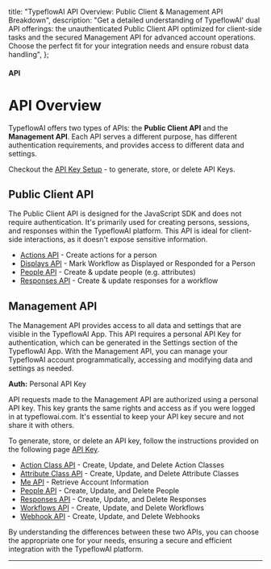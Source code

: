   title: "TypeflowAI API Overview: Public Client & Management API Breakdown",
  description:
    "Get a detailed understanding of TypeflowAI' dual API offerings: the unauthenticated Public Client API optimized for client-side tasks and the secured Management API for advanced account operations. Choose the perfect fit for your integration needs and ensure robust data handling",
};

#### API

# API Overview

TypeflowAI offers two types of APIs: the **Public Client API** and the **Management API**. Each API serves a different purpose, has different authentication requirements, and provides access to different data and settings.

Checkout the [API Key Setup](/api/management/api-key-setup) - to generate, store, or delete API Keys.

## Public Client API

The Public Client API is designed for the JavaScript SDK and does not require authentication. It's primarily used for creating persons, sessions, and responses within the TypeflowAI platform. This API is ideal for client-side interactions, as it doesn't expose sensitive information.

- [Actions API](/api/client/actions) - Create actions for a person
- [Displays API](/api/client/displays) - Mark Workflow as Displayed or Responded for a Person
- [People API](/api/client/people) - Create & update people (e.g. attributes)
- [Responses API](/api/client/responses) - Create & update responses for a workflow

## Management API

The Management API provides access to all data and settings that are visible in the TypeflowAI App. This API requires a personal API Key for authentication, which can be generated in the Settings section of the TypeflowAI App. With the Management API, you can manage your TypeflowAI account programmatically, accessing and modifying data and settings as needed.

**Auth:** Personal API Key

API requests made to the Management API are authorized using a personal API key. This key grants the same rights and access as if you were logged in at typeflowai.com. It's essential to keep your API key secure and not share it with others.

To generate, store, or delete an API key, follow the instructions provided on the following page [API Key](/api/management/api-key-setup).

- [Action Class API](/api/management/action-classes) - Create, Update, and Delete Action Classes
- [Attribute Class API](/api/management/attribute-classes) - Create, Update, and Delete Attribute Classes
- [Me API](/api/management/me) - Retrieve Account Information
- [People API](/api/management/people) - Create, Update, and Delete People
- [Responses API](/api/management/responses) - Create, Update, and Delete Responses
- [Workflows API](/api/management/workflows) - Create, Update, and Delete Workflows
- [Webhook API](/api/management/webhooks) - Create, Update, and Delete Webhooks

<Note>
  By understanding the differences between these two APIs, you can choose the appropriate one for your needs,
  ensuring a secure and efficient integration with the TypeflowAI platform.
</Note>

---
